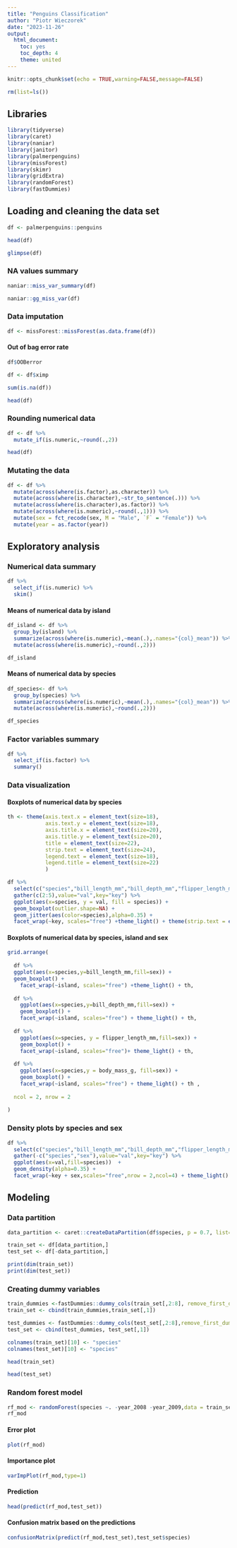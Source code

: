---
title: "Penguins Classification"
author: "Piotr Wieczorek"
date: "2023-11-26"
output: 
  html_document: 
    toc: yes
    toc_depth: 4
    theme: united
---

```{r setup, include=FALSE}
knitr::opts_chunk$set(echo = TRUE,warning=FALSE,message=FALSE)
```

```{r}
rm(list=ls())
```

## Libraries
```{r}
library(tidyverse)
library(caret)
library(naniar)
library(janitor)
library(palmerpenguins)
library(missForest)
library(skimr)
library(gridExtra)
library(randomForest)
library(fastDummies)
```

## Loading and cleaning the data set

```{r}
df <- palmerpenguins::penguins
```

```{r}
head(df)
```

```{r}
glimpse(df)
```

### NA values summary

```{r}
naniar::miss_var_summary(df)
```

```{r}
naniar::gg_miss_var(df)
```

### Data imputation


```{r}
df <- missForest::missForest(as.data.frame(df))
```

#### Out of bag error rate

```{r}
df$OOBerror
```

```{r}
df <- df$ximp
```


```{r}
sum(is.na(df))
```

```{r}
head(df)
```

### Rounding numerical data

```{r}
df <- df %>%
  mutate_if(is.numeric,~round(.,2))
```

```{r}
head(df)
```


### Mutating the data
```{r}
df <- df %>%
  mutate(across(where(is.factor),as.character)) %>%
  mutate(across(where(is.character),~str_to_sentence(.))) %>%
  mutate(across(where(is.character),as.factor)) %>%
  mutate(across(where(is.numeric),~round(.,1))) %>%
  mutate(sex = fct_recode(sex, M = "Male", `F` = "Female")) %>%
  mutate(year = as.factor(year))
```


## Exploratory analysis

### Numerical data summary

```{r}
df %>%
  select_if(is.numeric) %>%
  skim()
```


#### Means of numerical data by island

```{r}
df_island <- df %>%
  group_by(island) %>%
  summarize(across(where(is.numeric),~mean(.),.names="{col}_mean")) %>%
  mutate(across(where(is.numeric),~round(.,2)))
```

```{r}
df_island
```


#### Means of numerical data by species

```{r}
df_species<- df %>%
  group_by(species) %>%
  summarize(across(where(is.numeric),~mean(.),.names="{col}_mean")) %>%
  mutate(across(where(is.numeric),~round(.,2)))
```

```{r}
df_species
```



### Factor variables summary

```{r}
df %>%
  select_if(is.factor) %>%
  summary()
```


### Data visualization

#### Boxplots of numerical data by species

```{r,fig.width=10,fig.height=6}
th <- theme(axis.text.x = element_text(size=18),
            axis.text.y = element_text(size=18),
            axis.title.x = element_text(size=20),
            axis.title.y = element_text(size=20),
            title = element_text(size=22),
            strip.text = element_text(size=24),
            legend.text = element_text(size=18),
            legend.title = element_text(size=22)
            )

df %>%
  select(c("species","bill_length_mm","bill_depth_mm","flipper_length_mm","body_mass_g")) %>%
  gather(c(2:5),value="val",key="key") %>%
  ggplot(aes(x=species, y = val, fill = species)) + 
  geom_boxplot(outlier.shape=NA) + 
  geom_jitter(aes(color=species),alpha=0.35) + 
  facet_wrap(~key, scales="free") +theme_light() + theme(strip.text = element_text(size=16))
```

#### Boxplots of numerical data by species, island and sex

```{r,fig.width=20,fig.height=14}

grid.arrange(
  
  df %>%
  ggplot(aes(x=species,y=bill_length_mm,fill=sex)) +
  geom_boxplot() + 
    facet_wrap(~island, scales="free") +theme_light() + th,
  
  df %>%
    ggplot(aes(x=species,y=bill_depth_mm,fill=sex)) +
    geom_boxplot() + 
    facet_wrap(~island, scales="free") + theme_light() + th,
  
  df %>%
    ggplot(aes(x=species, y = flipper_length_mm,fill=sex)) + 
    geom_boxplot() + 
    facet_wrap(~island, scales="free")+ theme_light() + th,
  
  df %>%
    ggplot(aes(x=species,y = body_mass_g, fill=sex)) + 
    geom_boxplot() + 
    facet_wrap(~island, scales="free") + theme_light() + th ,
  
  ncol = 2, nrow = 2
  
)
```


### Density plots by species and sex
```{r,fig.width=12,fig.height=6}
df %>%
  select(c("species","bill_length_mm","bill_depth_mm","flipper_length_mm","body_mass_g","sex")) %>%
  gather(-c("species","sex"),value="val",key="key") %>% 
  ggplot(aes(x=val,fill=species))  +
  geom_density(alpha=0.35) + 
  facet_wrap(~key + sex,scales="free",nrow = 2,ncol=4) + theme_light() + theme(strip.text = element_text(size=16))
```



## Modeling

### Data partition


```{r}
data_partition <- caret::createDataPartition(df$species, p = 0.7, list=FALSE)

train_set <- df[data_partition,]
test_set <- df[-data_partition,]

print(dim(train_set))
print(dim(test_set))
```

### Creating dummy variables

```{r}
train_dummies <-fastDummies::dummy_cols(train_set[,2:8], remove_first_dummy = TRUE, remove_selected_columns = TRUE)
train_set <- cbind(train_dummies,train_set[,1])

test_dummies <- fastDummies::dummy_cols(test_set[,2:8],remove_first_dummy = TRUE, remove_selected_columns = TRUE)
test_set <- cbind(test_dummies, test_set[,1])
```


```{r}
colnames(train_set)[10] <- "species"
colnames(test_set)[10] <- "species"
```

```{r}
head(train_set)
```

```{r}
head(test_set)
```

### Random forest model

```{r}
rf_mod <- randomForest(species ~. -year_2008 -year_2009,data = train_set, ntree=20, mtry = floor(sqrt(ncol(train_set))),importance = TRUE)
rf_mod
```

#### Error plot


```{r}
plot(rf_mod)
```

#### Importance plot

```{r}
varImpPlot(rf_mod,type=1)
```


#### Prediction

```{r}
head(predict(rf_mod,test_set))
```

#### Confusion matrix based on the predictions

```{r}
confusionMatrix(predict(rf_mod,test_set),test_set$species)
```


